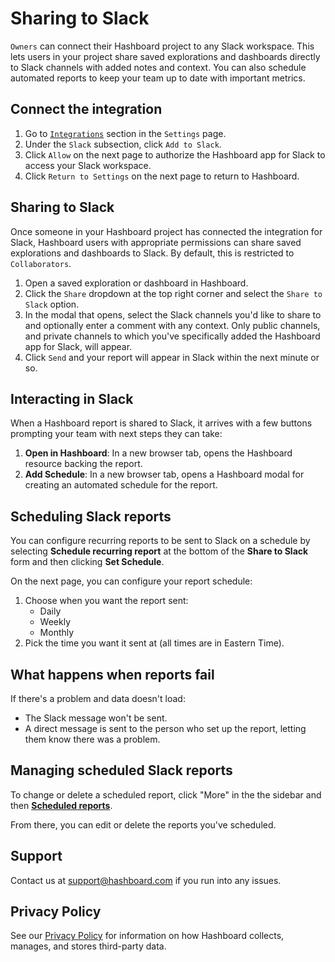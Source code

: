 # Sharing to Slack

`Owners` can connect their Hashboard project to any Slack workspace. This lets users in your project
share saved explorations and dashboards directly to Slack channels with added notes and context. You can also schedule
automated reports to keep your team up to date with important metrics.

## Connect the integration

1. Go to [`Integrations`](https://hashboard.com/app/p/settings#integrations) section in the `Settings` page.
2. Under the `Slack` subsection, click `Add to Slack`.
3. Click `Allow` on the next page to authorize the Hashboard app for Slack to access your Slack workspace.
4. Click `Return to Settings` on the next page to return to Hashboard.

## Sharing to Slack

Once someone in your Hashboard project has connected the integration for Slack, Hashboard users with appropriate permissions
can share saved explorations and dashboards to Slack. By default, this is restricted to `Collaborators`.

1. Open a saved exploration or dashboard in Hashboard.
2. Click the `Share` dropdown at the top right corner and select the `Share to Slack` option.
3. In the modal that opens, select the Slack channels you'd like to share to and optionally enter a comment with any context. Only public channels, and private channels to which you've specifically added the Hashboard app for Slack, will appear.
4. Click `Send` and your report will appear in Slack within the next minute or so.

## Interacting in Slack

When a Hashboard report is shared to Slack, it arrives with a few buttons prompting your team with next steps they can take:

1. **Open in Hashboard**: In a new browser tab, opens the Hashboard resource backing the report.
1. **Add Schedule**: In a new browser tab, opens a Hashboard modal for creating an automated schedule for the report.

## Scheduling Slack reports

You can configure recurring reports to be sent to Slack on a schedule by selecting **Schedule recurring report** at the bottom of the **Share to Slack** form and then clicking **Set Schedule**.

On the next page, you can configure your report schedule:

1. Choose when you want the report sent:
   - Daily
   - Weekly
   - Monthly
2. Pick the time you want it sent at (all times are in Eastern Time).

## What happens when reports fail

If there's a problem and data doesn't load:

- The Slack message won't be sent.
- A direct message is sent to the person who set up the report, letting them know there was a problem.

## Managing scheduled Slack reports

To change or delete a scheduled report, click "More" in the the sidebar and then [**Scheduled reports**](https://hashboard.com/app/p/scheduled-reports).

From there, you can edit or delete the reports you've scheduled.

## Support

Contact us at support@hashboard.com if you run into any issues.

## Privacy Policy

See our [Privacy Policy](https://hashboard.com/terms) for information on how Hashboard collects, manages, and stores third-party data.
